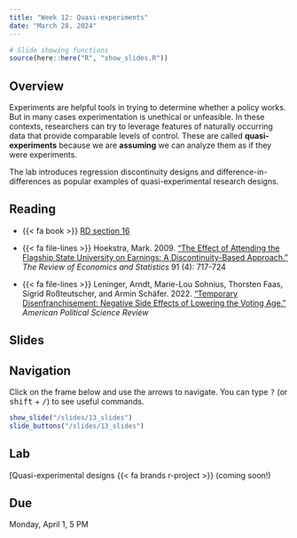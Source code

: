 ```yaml
---
title: "Week 12: Quasi-experiments"
date: "March 28, 2024"
---
```



```r
# Slide showing functions
source(here::here("R", "show_slides.R"))
```

## Overview

Experiments are helpful tools in trying to determine whether a policy works. But in many cases experimentation is unethical or unfeasible. In these contexts, researchers can try to leverage features of naturally occurring data that provide comparable levels of control. These are called **quasi-experiments** because we are **assuming** we can analyze them as if they were experiments.

The lab introduces regression discontinuity designs and difference-in-differences as popular examples of quasi-experimental research designs.

## Reading

- {{< fa book >}} [RD section 16](https://book.declaredesign.org/library/observational-causal.html)

- {{< fa file-lines >}} Hoekstra, Mark. 2009. [“The Effect of Attending the Flagship State University on Earnings: A Discontinuity-Based Approach.”](https://doi.org/10.1162/rest.91.4.717) *The Review of Economics and Statistics* 91 (4): 717-724

- {{< fa file-lines >}} Leninger, Arndt, Marie-Lou Sohnius, Thorsten Faas, Sigrid Roßteutscher, and Armin Schäfer. 2022. [“Temporary Disenfranchisement: Negative Side Effects of Lowering the Voting Age.”](https://doi.org/10.1017/S000305542200034X) *American Political Science Review*


## Slides

::: {.callout-tip}
## Navigation

Click on the frame below and use the arrows to navigate. You can type <kbd class="text-info">?</kbd> (or <kbd class="text-info">shift</kbd> + <kbd class="text-info">/</kbd>) to see useful commands.
:::

```r
show_slide("/slides/13_slides")
slide_buttons("/slides/13_slides")
```

## Lab

[Quasi-experimental designs {{< fa brands r-project >}} (coming soon!)

::: {.callout-warning}
## Due

Monday, April 1, 5 PM
:::

